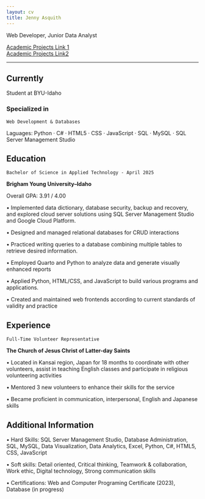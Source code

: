 ```yaml
---
layout: cv
title: Jenny Asquith
---
```

Web Developer, Junior Data Analyst

<div id="webaddress">
| <a href="http://github.com/byui-math-dept/lydang_spring24">	Academic Projects Link 1</a>
</div>

<div id="webaddress">
| <a href="http://https://github.com/lillyasquith"> Academic Projects Link2</a>
</div>

---
## Currently

Student at BYU-Idaho

### Specialized in

`Web Development & Databases`

Laguages: Python · C# · HTML5 · CSS · JavaScript · SQL · MySQL · SQL Server Management Studio


## Education

`Bachelor of Science in Applied Technology - April 2025`

__Brigham Young University–Idaho__

Overall GPA: 3.91 / 4.00

•	Implemented data dictionary, database security, backup and recovery, and explored cloud server solutions using SQL Server Management Studio and Google Cloud Platform.

•	Designed and managed relational databases for CRUD interactions

•	Practiced writing queries to a database combining multiple tables to retrieve desired information.

•	Employed Quarto and Python to analyze data and generate visually enhanced reports

•	Applied Python, HTML/CSS, and JavaScript to build various programs and applications. 

•	Created and maintained web frontends according to current standards of validity and practice

## Experience

`Full-Time Volunteer Representative`

__The Church of Jesus Christ of Latter-day Saints__

•	Located in Kansai region, Japan for 18 months to coordinate with other volunteers, assist in teaching English classes and participate in religious volunteering activities

•	Mentored 3 new volunteers to enhance their skills for the service

•	Became proficient in communication, interpersonal, English and Japanese skills


## Additional Information

•	Hard Skills: SQL Server Management Studio, Database Administration, SQL, MySQL, Data Visualization, Data Analytics, Excel, Python, C#, HTML5, CSS, JavaScript

•	Soft skills: Detail oriented, Critical thinking, Teamwork & collaboration, Work ethic, Digital technology, Strong communication skills

•	Certifications: Web and Computer Programing Certificate (2023), Database (in progress)


